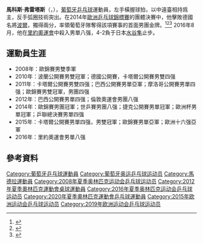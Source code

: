 {{Infobox 乒乓球
| playername = 馬科斯·弗雷塔斯<br />Marcos Freitas
| image =
| imagesize = 550x461
| caption =
| fullname = Marcos Freitas
| nicknames =
| nationality = {{POR}}
| residence =
| playingstyle = 左手兩面弧圏結合快攻
| equipment =
| hrank = 7（2015年11月）
| club =
| birthdate = {{birth date and age|1988|4|8}}
| birthplace = {{POR}}[[豐沙爾|豐沙爾]]
| deathdate =
| deathplace =
| height =
| weight =
| medaltemplates =
{{MedalSport | 男子[[乒乓球|乒乓球]] }} 
{{MedalCountry | {{POR}} }} 
{{MedalCompetition|[[歐洲運動會|歐洲運動會]]}}
{{MedalGold | [[2015年歐洲運動會|2015年 巴庫]] | [[2015年歐洲運動會乒乓球比賽|男子團體]]}}
{{MedalCompetition | [[歐洲乒乓球錦標賽|歐洲錦標賽]] }} 
{{MedalBronze | 2008年 聖彼得堡| 男子雙打 }} 
{{MedalGold |2011年 格但斯克-索波特| 男子雙打 }} 
{{MedalBronze |2011年 格但斯克-索波特| 男子團體 }} 
{{MedalGold | 2014年 里斯本| 男子團體 }} 
{{MedalSilver | 2015年 葉卡捷琳堡| 男子單打 }} 
{{MedalCompetition | [[國際乒聯職業巡迴賽|國際乒聯職業巡迴總決賽]] }} 
{{MedalBronze | 2015年 里斯本| 男子單打 }}
{{MedalCompetition|[[歐洲十六强|歐洲十六强]]}}
{{MedalSilver | 2015年 巴庫| 男子單打 }} 
{{MedalCompetition|[[歐洲杯乒乓球賽|歐洲杯乒乓球賽]]}}
{{MedalGold | 2014年 洛桑| 男子單打 }} 
}}
'''馬科斯·弗雷塔斯'''（{{lang-pt|'''Marcos Freitas'''}}，{{bd|1988年|4月8日|c=Freitas, Marcos}}），[[葡萄牙|葡萄牙]][[乒乓球|乒乓球]]運動員，左手橫握球拍，以中遠臺相持爲主，反手弧圈技術突出。在2014年[[歐洲乒乓球錦標賽|歐洲乒乓球錦標賽]]的團體決賽中，他擊敗德國名將[[蒂莫·波爾|波爾]]，獨得兩分，率領葡萄牙隊奪得該項賽事的首面男團金牌。<ref>{{cite web|url=http://www.ittf.com/ittf_stats/All_events3.asp?ID=8430|title=ITTF statistics.|deadurl=yes|archiveurl=https://web.archive.org/web/20140322225833/http://www.ittf.com/ittf_stats/All_events3.asp?ID=8430|archivedate=2014-03-22}}</ref><ref>{{cite web|url=http://www.ittf.com/ittf_ranking/world_ranking_per_name.asp?Siniors=1&Player_ID=102841|title=FREITAS Marcos - World Ranking|deadurl=yes|archiveurl=https://web.archive.org/web/20150222140517/http://www.ittf.com/ittf_ranking/world_ranking_per_name.asp?Siniors=1&Player_ID=102841|archivedate=2015-02-22}}</ref><ref>{{cite web|url=http://www.ittf.com/biography/biography_web_details.asp?Player_ID=102841|title=ITTF player's profile.|deadurl=yes|archiveurl=https://web.archive.org/web/20140104204510/http://www.ittf.com/biography/biography_web_details.asp?Player_ID=102841|archivedate=2014-01-04}}</ref>
2016年8月，他在[[2016年夏季奧林匹克運動會乒乓球比賽|里約奧運會]]中殺入男單八强，4-2負于日本[[水谷隼|水谷隼]]止步。

== 運動員生涯 ==
*2008年：歐錦賽男雙季軍
*2010年：波蘭公開賽男雙冠軍；德國公開賽，卡塔爾公開賽男雙四强
*2011年：卡塔爾公開賽男雙四强；巴西公開賽男單亞軍；摩洛哥公開賽男單四强；歐錦賽男雙冠軍，男團四强
*2012年：巴西公開賽男單四强；倫敦奧運會男團八强
*2014年：歐錦賽男團冠軍；世乒賽男團八强；捷克公開賽男單冠軍；歐洲杯男單冠軍；乒聯總決賽男單四强
*2015年：卡塔爾公開賽男單四强，男雙冠軍；歐錦賽男單亞軍；歐洲十六强亞軍
*2016年：里約奧運會男單八强

== 參考資料 ==
{{reflist}}

{{欧洲乒乓球锦标赛男子双打冠军}}
{{欧洲乒乓球锦标赛男子团体冠军}}
{{欧洲运动会乒乓球比赛男子团体冠军}}

{{Authority control}}
{{DEFAULTSORT:Freitas, Marcos}}
[[Category:葡萄牙乒乓球運動員|Category:葡萄牙乒乓球運動員]]
[[Category:葡萄牙奥运乒乓球运动员|Category:葡萄牙奥运乒乓球运动员]]
[[Category:馬德拉運動員|Category:馬德拉運動員]]
[[Category:2008年夏季奥林匹克运动会乒乓球运动员|Category:2008年夏季奥林匹克运动会乒乓球运动员]]
[[Category:2012年夏季奧林匹克運動會桌球運動員|Category:2012年夏季奧林匹克運動會桌球運動員]]
[[Category:2016年夏季奥林匹克运动会乒乓球运动员|Category:2016年夏季奥林匹克运动会乒乓球运动员]]
[[Category:2020年夏季奧林匹克運動會乒乓球運動員|Category:2020年夏季奧林匹克運動會乒乓球運動員]]
[[Category:2015年欧洲运动会乒乓球运动员|Category:2015年欧洲运动会乒乓球运动员]]
[[Category:2019年欧洲运动会乒乓球运动员|Category:2019年欧洲运动会乒乓球运动员]]
